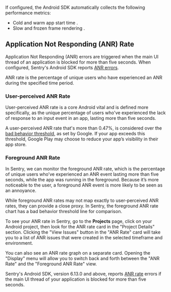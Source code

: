 If configured, the Android SDK automatically collects the following performance metrics:

- <PlatformLink to="/performance/instrumentation/automatic-instrumentation/#app-start-instrumentation">
    Cold and warm app start time
  </PlatformLink>
  .
- <PlatformLink to="/performance/instrumentation/automatic-instrumentation/#slow-and-frozen-frames">
    Slow and frozen frame rendering
  </PlatformLink>
  .

## Application Not Responding (ANR) Rate

Application Not Responding (ANR) errors are triggered when the main UI thread of an application is blocked for more than five seconds. When configured, Sentry's Android SDK reports [ANR errors](/platforms/android/configuration/app-not-respond/).

ANR rate is the percentage of unique users who have experienced an ANR during the specified time period.

### User-perceived ANR Rate

User-perceived ANR rate is a core Android vital and is defined more specifically, as the unique percentage of users who've experienced the lack of response to an input event in an app, lasting more than five seconds.

A user-perceived ANR rate that's more than 0.47%, is considered over the [bad behavior threshold](https://developer.android.com/topic/performance/vitals#what_are_the_bad_behavior_thresholds), as set by Google. If your app exceeds this threshold, Google Play may choose to reduce your app’s visibility in their app store.

### Foreground ANR Rate

In Sentry, we can monitor the foreground ANR rate, which is the percentage of unique users who’ve experienced an ANR event lasting more than five seconds, while the app was running in the foreground. Because it’s more noticeable to the user, a foreground ANR event is more likely to be seen as an annoyance.

While foreground ANR rates may not map exactly to user-perceived ANR rates, they can provide a close proxy. In Sentry, the foreground ANR rate chart has a bad behavior threshold line for comparison.

To see your ANR rate in Sentry, go to the **Projects** page, click on your Android project, then look for the ANR rate card in the "Project Details" section. Clicking the "View Issues" button in the "ANR Rate" card will take you to a list of ANR issues that were created in the selected timeframe and environment.

You can also see an ANR rate graph on a separate card. Opening the "Display" menu will allow you to switch back and forth between the "ANR Rate" and the "Foreground ANR Rate" view.

Sentry's Android SDK, version 6.13.0 and above, reports [ANR rate](/platforms/android/configuration/app-not-respond/) errors if the main UI thread of your application is blocked for more than five seconds.
